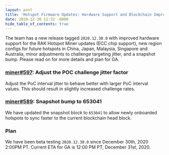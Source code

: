 ```yaml
---
layout: post
title: 'Hotspot Firmware Updates: Hardware Support and Blockchain Improvements'
date: 2020-12-30 12:32 -0800
hide_table_of_contents: true
---
```


The team has a new release tagged `2020.12.30.0` with improved hardware support for the RAK Hotspot
Miner updates (ECC chip support), new region configs for future hotspots in China, Japan, Malaysia,
Singapore and Australia, minor adjustments to challenge targeting jitter, and a snapshot bump.
Please read on for more details and plan for GA.

<!--truncate-->

### [miner#597](https://github.com/helium/miner/pull/587): Adjust the POC challenge jitter factor

Adjust the PoC interval jitter to behave better with larger PoC interval values. This should result
in slightly increased challenge rates.

### [miner#589](https://github.com/helium/miner/pull/589): Snapshot bump to 653041

We have updated the snapshot block to `653041` to allow newly onboarded hotspots to sync faster to
the current blockchain head block.

### Plan

We have been beta testing `2020.12.30.0` since December 30th, 2020 2:00PM PT. Current ETA for GA is
12:00 PM PT, December 31st, 2020.
